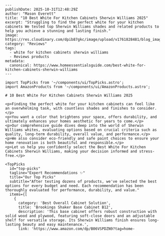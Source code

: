 ```mdx
---
publishDate: 2025-10-31T12:48:29Z
author: "Mason Everett"
title: "10 Best White For Kitchen Cabinets Sherwin Williams 2025"
excerpt: "Struggling to find the perfect white for your kitchen cabinets We tested top Sherwin Williams shades and related products to help you achieve a stunning and lasting finish."
image: https://res.cloudinary.com/dpib87gkc/image/upload/v1761828481/blog_image_1761828481_cwi097.webp
category: "Reviews"
tags:
  - white for kitchen cabinets sherwin williams
  - Reviews products
metadata:
  canonical: https://www.homeessentialsguide.com/best-white-for-kitchen-cabinets-sherwin-williams
---

import TopPicks from '~/components/ui/TopPicks.astro';
import AmazonProducts from '~/components/ui/AmazonProducts.astro';

# 10 Best White For Kitchen Cabinets Sherwin Williams 2025

<p>Finding the perfect white for your kitchen cabinets can feel like an overwhelming task, with countless shades and finishes to consider.</p>
<p>You want a color that brightens your space, offers durability, and ultimately enhances your homes aesthetic for years to come.</p>
<p>Our comprehensive guide dives deep into the world of Sherwin Williams whites, evaluating options based on crucial criteria such as quality, long-term durability, overall value, and performance.</p>
<p>We also consider eco-friendly and safe paint choices to ensure your home renovation is both beautiful and responsible.</p>
<p>Let us help you confidently select the Best White For Kitchen Cabinets Sherwin Williams, making your decision informed and stress-free.</p>

<TopPicks
  id="top-picks"
  tagline="Expert Recommendations ✨"
  title="Our Top Picks"
  subtitle="After testing dozens of products, we've selected the best options for every budget and need. Each recommendation has been thoroughly evaluated for performance, durability, and value."
  items={[
    {
      category: 'Best Overall Cabinet Solution',
      title: 'Brookings Shaker Base Cabinet B12',
      description: 'This base cabinet offers robust construction with solid wood and plywood, featuring soft-close doors and an adjustable shelf for versatile storage. Its Sherwin Williams finish ensures long-lasting beauty and easy maintenance.',
      link: 'https://www.amazon.com/dp/B06VSPDZN9?tag=home-